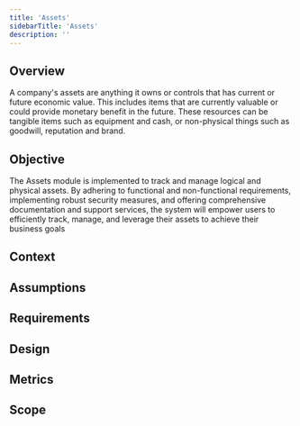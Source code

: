 ```yaml
---
title: 'Assets'
sidebarTitle: 'Assets'
description: ''
---
```


## Overview
A company's assets are anything it owns or controls that has current or future economic value. This includes items that are currently valuable or could provide monetary benefit in the future.
These resources can be tangible items such as equipment and cash, or non-physical things such as goodwill, reputation and brand.

## Objective
The Assets module is implemented to track and manage logical and physical assets.
By adhering to functional and non-functional requirements, implementing robust security measures, and offering comprehensive documentation and support services, the system will empower users to efficiently track, manage, and leverage their assets to achieve their business goals
## Context

## Assumptions

## Requirements

## Design

## Metrics

## Scope